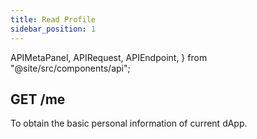 ```yaml
---
title: Read Profile
sidebar_position: 1
---
```


  APIMetaPanel,
  APIRequest,
  APIEndpoint,
} from "@site/src/components/api";

## GET /me

To obtain the basic personal information of current dApp.

<APIEndpoint url="/me" />

<APIMetaPanel
  scope="PROFILE:READ"
  scopeNote="If the `PHONE:READ` permission granted, you will obtain the user's mobile phone number"
/>

<APIRequest title="Get Profile" url="/me" />

<RespUserExtra />
